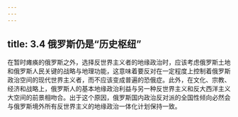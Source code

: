 ```yaml
---
---
---
```

title: 3.4 俄罗斯仍是“历史枢纽”
---



在暂时瘫痪的俄罗斯之外，选择反世界主义者的地缘政治时，应该考虑俄罗斯土地和俄罗斯人民关键的战略与地理功能，这意味着要反对在一定程度上控制着俄罗斯政治空间的现代世界主义者，而不应该变成普遍的恐俄症。此外，在文化、宗教、经济和战略上，俄罗斯人的基本地缘政治利益与另一种反世界主义和反大西洋主义大空间的前景相吻合。出于这个原因，俄罗斯国内政治反对派的全国性倾向必然会与俄罗斯境外所有反世界主义的地缘政治一体化计划保持一致。